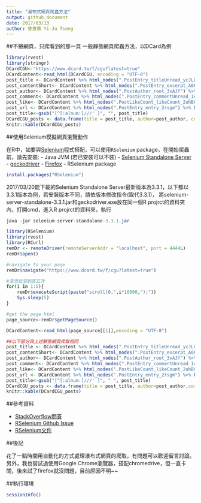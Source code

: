 ```yaml
---
title: "瀑布式網頁爬蟲方法"
output: github_document
date: 2017/03/13
author: 曾意儒 Yi-Ju Tseng
---
```


##不捲網頁，只爬看到的那一頁
一般靜態網頁爬蟲方法，以DCard為例
```r
library(rvest)
library(stringr)
DCardCGU<-"https://www.dcard.tw/f/cgu?latest=true"
DCardContent<-read_html(DCardCGU, encoding = "UTF-8")
post_title <- DCardContent %>% html_nodes(".PostEntry_titleUnread_ycJL0") %>% html_text()
post_contentShort<- DCardContent %>% html_nodes(".PostEntry_excerpt_A0Bmh") %>% html_text()
post_author<- DCardContent %>% html_nodes(".PostAuthor_root_3vAJf") %>% html_text()
post_comment<- DCardContent %>% html_nodes(".PostEntry_commentUnread_1cVyd") %>% html_text()
post_like<- DCardContent %>% html_nodes(".PostLikeCount_likeCount_2uhBH") %>% html_text()
post_url <- DCardContent %>% html_nodes(".PostEntry_entry_2rsgm") %>% html_attr("href")
post_title<-gsub("[^[:alnum:]///' ]", "", post_title)
DCardCGU_posts <- data.frame(title = post_title, author=post_author, commentN=post_comment, likeN=post_like)
knitr::kable(DCardCGU_posts)
```

##使用Selenium模擬網頁瀏覽動作

在R中，如要與[Selenium](http://www.seleniumhq.org/)程式搭配，可以使用`RSelenium` package，在開始爬蟲前，請先安裝:
- Java JVM (若已安裝可以不裝)
- [Selenium Standalone Server](http://www.seleniumhq.org/download/)
- [geckodriver](https://github.com/mozilla/geckodriver/releases)
- [Firefox](https://www.mozilla.org/zh-TW/firefox/new/)
- RSelenium package

```r
install.packages("RSelenium")
```

2017/03/20能下載的Selenium Standalone Server最新版本為3.3.1，以下都以3.3.1版本為例，若安裝版本不同，請依版本修改指令(取代3.3.1)，
將selenium-server-standalone-3.3.1.jar和geckodriver.exe放在同一個R projrct的資料夾內，打開cmd，進入R projrct的資料夾，執行
```java
java -jar selenium-server-standalone-3.3.1.jar
```


```r
library(RSelenium)
library(rvest)
library(RCurl)
remDr <- remoteDriver(remoteServerAddr = "localhost", port = 4444L)
remDr$open()

#navigate to your page
remDr$navigate("https://www.dcard.tw/f/cgu?latest=true")

#滾滑鼠滾到底五次
for(i in 1:5){      
    remDr$executeScript(paste("scroll(0,",i*10000,");"))
    Sys.sleep(5)    
}

#get the page html
page_source<-remDr$getPageSource()

DCardContent<-read_html(page_source[[1]],encoding = "UTF-8") 

##以下部分與上述靜態網頁爬取相同
post_title <- DCardContent %>% html_nodes(".PostEntry_titleUnread_ycJL0") %>% html_text()
post_contentShort<- DCardContent %>% html_nodes(".PostEntry_excerpt_A0Bmh") %>% html_text()
post_author<- DCardContent %>% html_nodes(".PostAuthor_root_3vAJf") %>% html_text()
post_comment<- DCardContent %>% html_nodes(".PostEntry_commentUnread_1cVyd") %>% html_text()
post_like<- DCardContent %>% html_nodes(".PostLikeCount_likeCount_2uhBH") %>% html_text()
post_url <- DCardContent %>% html_nodes(".PostEntry_entry_2rsgm") %>% html_attr("href")
post_title<-gsub("[^[:alnum:]///' ]", " ", post_title)
DCardCGU_posts <- data.frame(title = post_title, author=post_author,commentN=post_comment, likeN=post_like)
knitr::kable(DCardCGU_posts)
```

##參考資料

- [StackOverflow問答](http://stackoverflow.com/questions/29861117/r-rvest-scraping-a-dynamic-ecommerce-page)
- [RSelenium Github Issue](https://github.com/ropensci/RSelenium/issues)
- [RSelenium文件](https://cran.r-project.org/web/packages/RSelenium/vignettes/RSelenium-basics.html)

##後記

花了一點時間用自動化的方式處理瀑布式網頁的爬取，有問題可以歡迎留言討論。另外，我也嘗試過使用Google Chrome瀏覽器，搭配chromedrive，但一直卡關，後來試了firefox就沒問題，目前原因不明~~

##執行環境
```r
sessionInfo()
```
